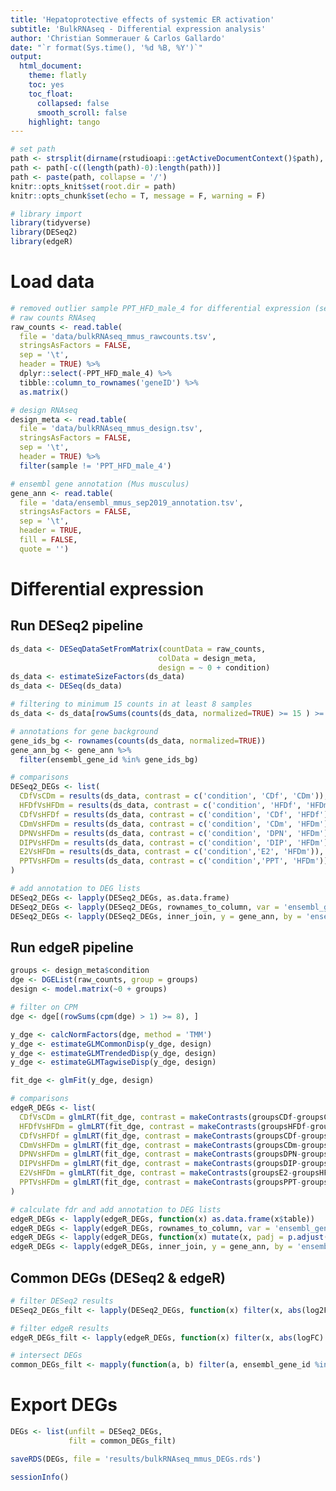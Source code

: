 ```yaml
---
title: 'Hepatoprotective effects of systemic ER activation'
subtitle: 'BulkRNAseq - Differential expression analysis'
author: 'Christian Sommerauer & Carlos Gallardo'
date: "`r format(Sys.time(), '%d %B, %Y')`"
output:
  html_document:
    theme: flatly
    toc: yes
    toc_float:
      collapsed: false
      smooth_scroll: false
    highlight: tango
---
```


```r
# set path
path <- strsplit(dirname(rstudioapi::getActiveDocumentContext()$path), '/')[[1]]
path <- path[-c((length(path)-0):length(path))]
path <- paste(path, collapse = '/')
knitr::opts_knit$set(root.dir = path)
knitr::opts_chunk$set(echo = T, message = F, warning = F)

```

```r
# library import
library(tidyverse)
library(DESeq2)
library(edgeR)

```


# Load data

```r
# removed outlier sample PPT_HFD_male_4 for differential expression (see PCA plot, fig. 1C)
# raw counts RNAseq
raw_counts <- read.table(
  file = 'data/bulkRNAseq_mmus_rawcounts.tsv',
  stringsAsFactors = FALSE,
  sep = '\t',
  header = TRUE) %>%
  dplyr::select(-PPT_HFD_male_4) %>%
  tibble::column_to_rownames('geneID') %>%
  as.matrix() 

# design RNAseq
design_meta <- read.table(
  file = 'data/bulkRNAseq_mmus_design.tsv',
  stringsAsFactors = FALSE,
  sep = '\t',
  header = TRUE) %>% 
  filter(sample != 'PPT_HFD_male_4')

# ensembl gene annotation (Mus musculus)
gene_ann <- read.table(
  file = 'data/ensembl_mmus_sep2019_annotation.tsv',
  stringsAsFactors = FALSE,
  sep = '\t',
  header = TRUE,
  fill = FALSE,
  quote = '')

```


# Differential expression

## Run DESeq2 pipeline

```r
ds_data <- DESeqDataSetFromMatrix(countData = raw_counts,
                                 colData = design_meta,
                                 design = ~ 0 + condition)
ds_data <- estimateSizeFactors(ds_data)
ds_data <- DESeq(ds_data)

# filtering to minimum 15 counts in at least 8 samples
ds_data <- ds_data[rowSums(counts(ds_data, normalized=TRUE) >= 15 ) >= 8, ]

# annotations for gene background
gene_ids_bg <- rownames(counts(ds_data, normalized=TRUE))
gene_ann_bg <- gene_ann %>% 
  filter(ensembl_gene_id %in% gene_ids_bg)

# comparisons
DESeq2_DEGs <- list(
  CDfVsCDm = results(ds_data, contrast = c('condition', 'CDf', 'CDm')),
  HFDfVsHFDm = results(ds_data, contrast = c('condition', 'HFDf', 'HFDm')),
  CDfVsHFDf = results(ds_data, contrast = c('condition', 'CDf', 'HFDf')),
  CDmVsHFDm = results(ds_data, contrast = c('condition', 'CDm', 'HFDm')),
  DPNVsHFDm = results(ds_data, contrast = c('condition', 'DPN', 'HFDm')),
  DIPVsHFDm = results(ds_data, contrast = c('condition', 'DIP', 'HFDm')),
  E2VsHFDm = results(ds_data, contrast = c('condition','E2', 'HFDm')),
  PPTVsHFDm = results(ds_data, contrast = c('condition','PPT', 'HFDm'))
)

# add annotation to DEG lists
DESeq2_DEGs <- lapply(DESeq2_DEGs, as.data.frame)
DESeq2_DEGs <- lapply(DESeq2_DEGs, rownames_to_column, var = 'ensembl_gene_id')
DESeq2_DEGs <- lapply(DESeq2_DEGs, inner_join, y = gene_ann, by = 'ensembl_gene_id')

```


## Run edgeR pipeline

```r
groups <- design_meta$condition
dge <- DGEList(raw_counts, group = groups)
design <- model.matrix(~0 + groups)

# filter on CPM
dge <- dge[(rowSums(cpm(dge) > 1) >= 8), ]

y_dge <- calcNormFactors(dge, method = 'TMM')
y_dge <- estimateGLMCommonDisp(y_dge, design)
y_dge <- estimateGLMTrendedDisp(y_dge, design)
y_dge <- estimateGLMTagwiseDisp(y_dge, design)

fit_dge <- glmFit(y_dge, design)

# comparisons
edgeR_DEGs <- list(
  CDfVsCDm = glmLRT(fit_dge, contrast = makeContrasts(groupsCDf-groupsCDm, levels = design)),
  HFDfVsHFDm = glmLRT(fit_dge, contrast = makeContrasts(groupsHFDf-groupsHFDm, levels = design)),
  CDfVsHFDf = glmLRT(fit_dge, contrast = makeContrasts(groupsCDf-groupsHFDf, levels = design)),
  CDmVsHFDm = glmLRT(fit_dge, contrast = makeContrasts(groupsCDm-groupsHFDm, levels = design)),
  DPNVsHFDm = glmLRT(fit_dge, contrast = makeContrasts(groupsDPN-groupsHFDm, levels = design)),
  DIPVsHFDm = glmLRT(fit_dge, contrast = makeContrasts(groupsDIP-groupsHFDm, levels = design)),
  E2VsHFDm = glmLRT(fit_dge, contrast = makeContrasts(groupsE2-groupsHFDm, levels = design)),
  PPTVsHFDm = glmLRT(fit_dge, contrast = makeContrasts(groupsPPT-groupsHFDm, levels = design))
)

# calculate fdr and add annotation to DEG lists
edgeR_DEGs <- lapply(edgeR_DEGs, function(x) as.data.frame(x$table))
edgeR_DEGs <- lapply(edgeR_DEGs, rownames_to_column, var = 'ensembl_gene_id')
edgeR_DEGs <- lapply(edgeR_DEGs, function(x) mutate(x, padj = p.adjust(PValue, method = 'fdr')))
edgeR_DEGs <- lapply(edgeR_DEGs, inner_join, y = gene_ann, by = 'ensembl_gene_id')

```


## Common DEGs (DESeq2 & edgeR)

```r
# filter DESeq2 results
DESeq2_DEGs_filt <- lapply(DESeq2_DEGs, function(x) filter(x, abs(log2FoldChange) > log2(1.75) & padj < 0.05))

# filter edgeR results
edgeR_DEGs_filt <- lapply(edgeR_DEGs, function(x) filter(x, abs(logFC) > log2(1.75) & padj < 0.05))

# intersect DEGs
common_DEGs_filt <- mapply(function(a, b) filter(a, ensembl_gene_id %in% b$ensembl_gene_id), DESeq2_DEGs_filt, edgeR_DEGs_filt, SIMPLIFY=FALSE)

```


# Export DEGs

```r
DEGs <- list(unfilt = DESeq2_DEGs,
             filt = common_DEGs_filt)

saveRDS(DEGs, file = 'results/bulkRNAseq_mmus_DEGs.rds')

```


```r
sessionInfo()

```
